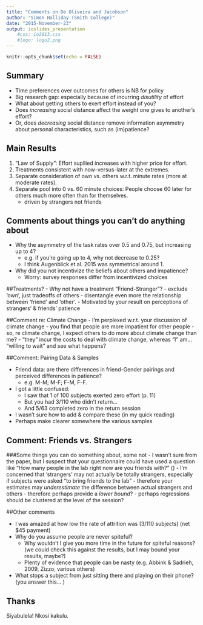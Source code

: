 ```yaml
---
title: "Comments on De Oliveira and Jacobson"
author: "Simon Halliday (Smith College)"
date: "2015-November-23"
output: ioslides_presentation
    #css: io2013.css
    #logo: logo2.png
---
```


```r
knitr::opts_chunk$set(echo = FALSE)
```

## Summary

- Time preferences over outcomes for others is NB for policy
- Big research gap: especially because of incurring *disutility* of effort
- What about getting others to exert effort instead of you?
- Does *increasing* social distance affect the weight one gives to another's effort? 
- Or, does *decreasing* social distance remove information asymmetry about personal characteristics, such as (im)patience? 

## Main Results

1. "Law of Supply": Effort supllied increases with higher price for effort. 
2. Treatments consistent with now-versus-later at the extremes. 
3. Separate consideration of own vs. others w.r.t. minute rates (more at moderate rates). 
4. Separate pool into 0 vs. 60 minute choices: People choose 60 later for others much more often than for themselves. 
    - driven by strangers not friends

## Comments about things you can't do anything about

- Why the asymmetry of the task rates over 0.5 and 0.75, but increasing up to 4? 
    - e.g. if you're going up to 4, why not decrease to 0.25? 
    - I think Augenblick et al. 2015 was symmetrical around 1. 
- Why did you not incentivize the beliefs about others and impatience?
    - Worry: survey responses differ from incentivized choices

##Treatments?
- Why not have a treatment "Friend-Stranger"?
    - exclude 'own', just tradeoffs of others
    - disentangle even more the relationship between 'friend' and 'other'. 
    - Motivated by your result on perceptions of strangers' & friends' patience 

##Comment re: Climate Change
- I'm perplexed w.r.t. your discussion of climate change 
    - you find that people are more impatient for other people
    - so, re climate change, I expect others to do more about climate change than me?
    - "they" incur the costs to deal with climate change, whereas "I" am... "willing to wait" and see what happens?

##Comment: Pairing Data & Samples

- Friend data: are there differences in friend-Gender pairings and perceived differences in patience? 
    - e.g. M-M; M-F; F-M, F-F. 
- I got a little confused: 
    - I saw that 1 of 100 subjects exerted zero effort (p. 11)
    - But you had 3/110 who didn't return... 
    - And 5/63 completed zero in the return session
- I wasn't sure how to add & compare these (in my quick reading)
- Perhaps make clearer somewhere the various samples

## Comment: Friends vs. Strangers
###Some things you can do something about, some not
- I wasn't sure from the paper, but I suspect that your questionnaire could have used a question like "How many people in the lab right now are you friends with?" ()
    - I'm concerned that 'strangers' may not actually be totally strangers, especially if subjects were asked "to bring friends to the lab"
    - therefore your estimates may *underestimate* the difference between actual strangers and others 
    - therefore perhaps provide a *lower bound*? 
    - perhaps regressions should be clustered at the level of the session?
    
        
##Other comments

- I was amazed at how low the rate of attrition was (3/110 subjects) (net $45 payment)
- Why do you assume people are never spiteful? 
    - Why wouldn't I give you more time in the future for spiteful reasons? (we could check this against the results, but I may bound your results, maybe?)
    - Plenty of evidence that people can be nasty (e.g. Abbink & Sadrieh, 2009, Zizzo, various others)
- What stops a subject from just sitting there and playing on their phone? (you answer this... )

    
## Thanks
Siyabulela! 
Nkosi kakulu. 